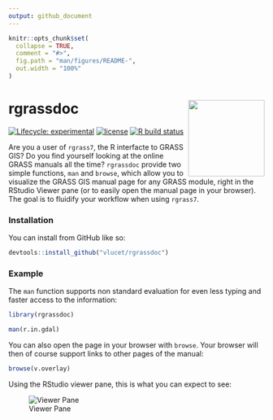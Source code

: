 ```yaml
---
output: github_document
---
```


<!-- README.md is generated from README.Rmd. Please edit that file -->

```r
knitr::opts_chunk$set(
  collapse = TRUE,
  comment = "#>",
  fig.path = "man/figures/README-",
  out.width = "100%"
)
```

# rgrassdoc <img src="images/final_sticker.png" align="right" width=150/>

<!-- badges: start -->
[![Lifecycle: experimental](https://img.shields.io/badge/lifecycle-experimental-orange.svg)](https://www.tidyverse.org/lifecycle/#experimental)
[![license](https://img.shields.io/badge/license-MIT-yellow.svg)](https://choosealicense.com/)
[![R build status](https://github.com/VLucet/rgrassdoc/workflows/R-CMD-check/badge.svg)](https://github.com/VLucet/rgrassdoc/actions)
<!-- badges: end -->

Are you a user of `rgrass7`, the R interfacte to GRASS GIS? Do you find yourself looking at the online GRASS manuals all the time? `rgrassdoc` provide two simple functions, `man` and `browse`, which allow you to visualize the GRASS GIS manual page for any GRASS module, right in the RStudio Viewer pane (or to easily open the manual page in your browser). The goal is to fluidify your workflow when using `rgrass7`. 

### Installation

You can install from GitHub like so:

``` r
devtools::install_github("vlucet/rgrassdoc")
```

### Example

The `man` function supports non standard evaluation for even less typing and faster access to the information:

```r
library(rgrassdoc)

man(r.in.gdal)
```

You can also open the page in your browser with `browse`. Your browser will then of course support links to other pages of the manual:

```r
browse(v.overlay)
```

Using the RStudio viewer pane, this is what you can expect to see:

![Viewer Pane](images/README-screenshot.png)
